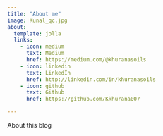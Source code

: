 ```yaml
---
title: "About me"
image: Kunal_qc.jpg
about:
  template: jolla
  links:
    - icon: medium
      text: Medium
      href: https://medium.com/@khuranasoils
    - icon: linkedin
      text: LinkedIn
      href: http://linkedin.com/in/khuranasoils 
    - icon: github
      text: Github
      href: https://github.com/Kkhurana007 

---
```


About this blog
